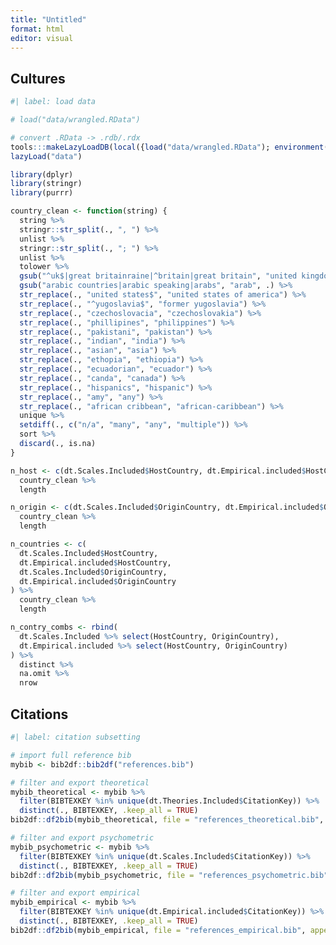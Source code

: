 ```yaml
---
title: "Untitled"
format: html
editor: visual
---
```


## Cultures

```r
#| label: load data

# load("data/wrangled.RData")

# convert .RData -> .rdb/.rdx
tools:::makeLazyLoadDB(local({load("data/wrangled.RData"); environment()}), "data")
lazyLoad("data")

library(dplyr)
library(stringr)
library(purrr)

country_clean <- function(string) {
  string %>%
  stringr::str_split(., ", ") %>%
  unlist %>%
  stringr::str_split(., "; ") %>%
  unlist %>%
  tolower %>%
  gsub("^uk$|great britainraine|^britain|great britain", "united kingdom", .) %>%
  gsub("arabic countries|arabic speaking|arabs", "arab", .) %>%
  str_replace(., "united states$", "united states of america") %>%
  str_replace(., "^yugoslavia$", "former yugoslavia") %>%
  str_replace(., "czechoslovacia", "czechoslovakia") %>%
  str_replace(., "phillipines", "philippines") %>%
  str_replace(., "pakistani", "pakistan") %>%
  str_replace(., "indian", "india") %>%
  str_replace(., "asian", "asia") %>%
  str_replace(., "ethopia", "ethiopia") %>%
  str_replace(., "ecuadorian", "ecuador") %>%
  str_replace(., "canda", "canada") %>%
  str_replace(., "hispanics", "hispanic") %>%
  str_replace(., "amy", "any") %>%
  str_replace(., "african cribbean", "african-caribbean") %>%
  unique %>%
  setdiff(., c("n/a", "many", "any", "multiple")) %>%
  sort %>%
  discard(., is.na) 
}

n_host <- c(dt.Scales.Included$HostCountry, dt.Empirical.included$HostCountry) %>% 
  country_clean %>%
  length

n_origin <- c(dt.Scales.Included$OriginCountry, dt.Empirical.included$OriginCountry) %>% 
  country_clean %>%
  length

n_countries <- c(
  dt.Scales.Included$HostCountry,
  dt.Empirical.included$HostCountry,
  dt.Scales.Included$OriginCountry,
  dt.Empirical.included$OriginCountry
) %>%
  country_clean %>%
  length

n_contry_combs <- rbind(
  dt.Scales.Included %>% select(HostCountry, OriginCountry),
  dt.Empirical.included %>% select(HostCountry, OriginCountry)
) %>%
  distinct %>%
  na.omit %>%
  nrow
```


## Citations

```r
#| label: citation subsetting

# import full reference bib
mybib <- bib2df::bib2df("references.bib")

# filter and export theoretical
mybib_theoretical <- mybib %>%
  filter(BIBTEXKEY %in% unique(dt.Theories.Included$CitationKey)) %>%
  distinct(., BIBTEXKEY, .keep_all = TRUE)
bib2df::df2bib(mybib_theoretical, file = "references_theoretical.bib", append = FALSE)

# filter and export psychometric
mybib_psychometric <- mybib %>%
  filter(BIBTEXKEY %in% unique(dt.Scales.Included$CitationKey)) %>%
  distinct(., BIBTEXKEY, .keep_all = TRUE)
bib2df::df2bib(mybib_psychometric, file = "references_psychometric.bib", append = FALSE)

# filter and export empirical
mybib_empirical <- mybib %>%
  filter(BIBTEXKEY %in% unique(dt.Empirical.included$CitationKey)) %>%
  distinct(., BIBTEXKEY, .keep_all = TRUE)
bib2df::df2bib(mybib_empirical, file = "references_empirical.bib", append = FALSE)
  
```



